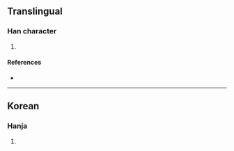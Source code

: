 {{character info/new}}
==Translingual==

===Han character===
{{Han char|rn=5|rad=乙|as=02|sn=3|four=|canj=ON|ids=⿱人乙}}

# {{defn|Han|sort=乙02}}

====References====
* {{Han ref|kx=0084.051|dkj=|dj=|hdz=|uh=3408|ud=13320|bh=|bd=}}

----

==Korean==

===Hanja===
{{ko-hanja|hangeul=둘|rv=dul|mr=tul|y=twul}}

# {{defn|lang=ko|sort=乙02}}